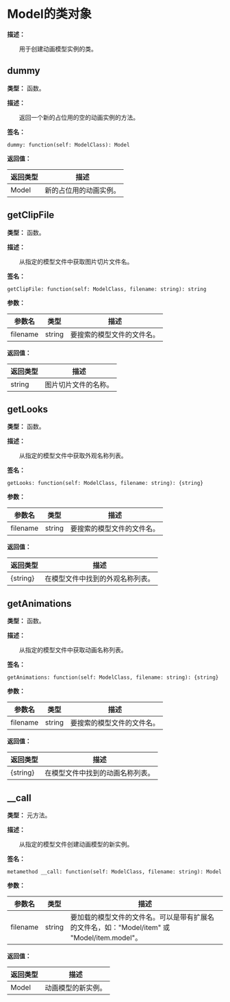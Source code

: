 
# Model的类对象

**描述：**

&emsp;&emsp;用于创建动画模型实例的类。

## dummy

**类型：** 函数。

**描述：**

&emsp;&emsp;返回一个新的占位用的空的动画实例的方法。

**签名：**
```tl
dummy: function(self: ModelClass): Model
```

**返回值：**

| 返回类型 | 描述 |
| --- | --- |
| Model | 新的占位用的动画实例。 |

## getClipFile

**类型：** 函数。

**描述：**

&emsp;&emsp;从指定的模型文件中获取图片切片文件名。

**签名：**
```tl
getClipFile: function(self: ModelClass, filename: string): string
```

**参数：**

| 参数名 | 类型 | 描述 |
| --- | --- | --- |
| filename | string | 要搜索的模型文件的文件名。 |

**返回值：**

| 返回类型 | 描述 |
| --- | --- |
| string | 图片切片文件的名称。 |

## getLooks

**类型：** 函数。

**描述：**

&emsp;&emsp;从指定的模型文件中获取外观名称列表。

**签名：**
```tl
getLooks: function(self: ModelClass, filename: string): {string}
```

**参数：**

| 参数名 | 类型 | 描述 |
| --- | --- | --- |
| filename | string | 要搜索的模型文件的文件名。 |

**返回值：**

| 返回类型 | 描述 |
| --- | --- |
| {string} | 在模型文件中找到的外观名称列表。 |

## getAnimations

**类型：** 函数。

**描述：**

&emsp;&emsp;从指定的模型文件中获取动画名称列表。

**签名：**
```tl
getAnimations: function(self: ModelClass, filename: string): {string}
```

**参数：**

| 参数名 | 类型 | 描述 |
| --- | --- | --- |
| filename | string | 要搜索的模型文件的文件名。 |

**返回值：**

| 返回类型 | 描述 |
| --- | --- |
| {string} | 在模型文件中找到的动画名称列表。 |

## __call

**类型：** 元方法。

**描述：**

&emsp;&emsp;从指定的模型文件创建动画模型的新实例。

**签名：**
```tl
metamethod __call: function(self: ModelClass, filename: string): Model
```

**参数：**

| 参数名 | 类型 | 描述 |
| --- | --- | --- |
| filename | string | 要加载的模型文件的文件名。可以是带有扩展名的文件名，如："Model/item" 或 "Model/item.model"。 |

**返回值：**

| 返回类型 | 描述 |
| --- | --- |
| Model | 动画模型的新实例。 |
